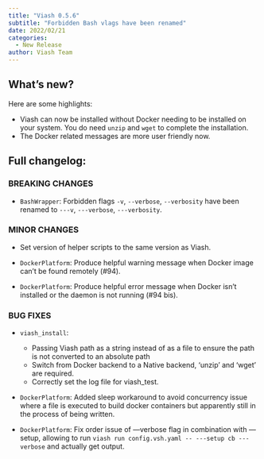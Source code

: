 ```yaml
---
title: "Viash 0.5.6"
subtitle: "Forbidden Bash vlags have been renamed"
date: 2022/02/21
categories:
  - New Release
author: Viash Team
---
```


## What's new?

Here are some highlights:

- Viash can now be installed without Docker needing to be installed on your system. You do need `unzip` and `wget` to complete the installation.
- The Docker related messages are more user friendly now.

## Full changelog:

### BREAKING CHANGES

* `BashWrapper`: Forbidden flags `-v`, `--verbose`, `--verbosity` have been renamed to `---v`, `---verbose`, `---verbosity`.

### MINOR CHANGES

* Set version of helper scripts to the same version as Viash.

* `DockerPlatform`: Produce helpful warning message when Docker image can't be found remotely (#94).
* `DockerPlatform`: Produce helpful error message when Docker isn't installed or the daemon is not running (#94 bis).

### BUG FIXES

* `viash_install`:
  - Passing Viash path as a string instead of as a file to ensure the path is not converted to an absolute path
  - Switch from Docker backend to a Native backend, 'unzip' and 'wget' are required.
  - Correctly set the log file for viash_test.
  
* `DockerPlatform`: Added sleep workaround to avoid concurrency issue where a file is executed to
  build docker containers but apparently still in the process of being written.
  
* `DockerPlatform`: Fix order issue of ---verbose flag in combination with ---setup, allowing to run 
  `viash run config.vsh.yaml -- ---setup cb ---verbose` and actually get output.